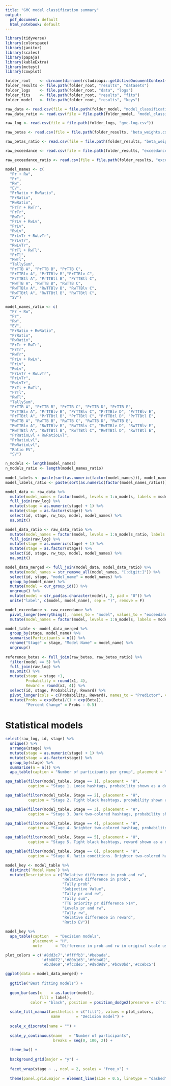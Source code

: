 ---
title: "GMC model classification summary"
output:
  pdf_document: default
  html_notebook: default
---

```{r, setup, include=F, message=F, warning=F}
library(tidyverse)
library(colorspace)
library(janitor)
library(scales)
library(papaja)
library(kableExtra)
library(mctest)
library(cowplot)

```

```{r base-directories, echo=F, message=F, warning=F}
folder_root    <- dirname(dirname(rstudioapi::getActiveDocumentContext()$path))
folder_results <- file.path(folder_root, "results", "datasets")
folder_logs    <- file.path(folder_root, "data", "logs")
folder_fits    <- file.path(folder_root, "results", "fits")
folder_model   <- file.path(folder_root, "results", "keys")

raw_data <- read.csv(file = file.path(folder_model, "model_classification.csv"))
raw_data_ratio <- read.csv(file = file.path(folder_model, "model_classification_ratio.csv"))

raw_log <- read.csv(file = file.path(folder_logs, "gmc-log.csv"))

raw_betas <- read.csv(file = file.path(folder_results, "beta_weights.csv"), na.strings = "NaN")

raw_betas_ratio <- read.csv(file = file.path(folder_results, "beta_weights_ratio.csv"), na.strings = "NaN")

raw_exceedance <- read.csv(file = file.path(folder_results, "exceedance_probability.csv"), na.strings = "NaN")

raw_exceedance_ratio <- read.csv(file = file.path(folder_results, "exceedance_probability_ratio.csv"), na.strings = "NaN")

```

```{r recode-data, echo=F, message=F, warning=F}
model_names <- c(
  "Pr + Rw",
  "Pr",
  "Rw",
  "EV",
  "PrRatio + RwRatio",
  "PrRatio",
  "RwRatio",
  "PrTr + RwTr",
  "PrTr",
  "RwTr",
  "PrLv + RwLv",
  "PrLv",
  "RwLv",
  "PrLvTr + RwLvTr",
  "PrLvTr",
  "RwLvTr",
  "PrTl + RwTl",
  "PrTl",
  "RwTl",
  "TallySum",
  "PrTTB A", "PrTTB B", "PrTTB C",
  "PrTTBlv A", "PrTTBlv B","PrTTBlv C",
  "PrTTBtl A", "PrTTBtl B", "PrTTBtl C",
  "RwTTB A", "RwTTB B", "RwTTB C",
  "RwTTBlv A", "RwTTBlv B", "RwTTBlv C",
  "RwTTBtl A", "RwTTBtl B", "RwTTBtl C",
  "SV")

model_names_ratio <- c(
  "Pr + Rw",
  "Pr",
  "Rw",
  "EV",
  "PrRatio + RwRatio",
  "PrRatio",
  "RwRatio",
  "PrTr + RwTr",
  "PrTr",
  "RwTr",
  "PrLv + RwLv",
  "PrLv",
  "RwLv",
  "PrLvTr + RwLvTr",
  "PrLvTr",
  "RwLvTr",
  "PrTl + RwTl",
  "PrTl",
  "RwTl",
  "TallySum",
  "PrTTB A", "PrTTB B", "PrTTB C", "PrTTB D", "PrTTB E",
  "PrTTBlv A", "PrTTBlv B", "PrTTBlv C", "PrTTBlv D", "PrTTBlv E",
  "PrTTBtl A", "PrTTBtl B", "PrTTBtl C", "PrTTBtl D", "PrTTBtl E",
  "RwTTB A", "RwTTB B", "RwTTB C", "RwTTB D", "RwTTB E",
  "RwTTBlv A", "RwTTBlv B", "RwTTBlv C", "RwTTBlv D", "RwTTBlv E",
  "RwTTBtl A", "RwTTBtl B", "RwTTBtl C", "RwTTBtl D", "RwTTBtl E",
  "PrRatioLvl + RwRatioLvl",
  "PrRatioLvl",
  "RwRatioLvl",
  "Ratio EV",
  "SV")
```

```{r summries, echo=F, message=F, warning=F}
n_models <- length(model_names)
n_models_ratio <- length(model_names_ratio)
                 
model_labels <- paste(sort(as.numeric(factor(model_names))), model_names)
model_labels_ratio <- paste(sort(as.numeric(factor(model_names_ratio))), model_names_ratio)

model_data <- raw_data %>% 
  mutate(model_names = factor(model, levels = 1:n_models, labels = model_labels)) %>% 
  full_join(raw_log) %>%
  mutate(stage = as.numeric(stage) + 1) %>% 
  mutate(stage = as.factor(stage)) %>% 
  select(id, stage, rw_top, model, model_names) %>% 
  na.omit()

model_data_ratio <- raw_data_ratio %>% 
  mutate(model_names = factor(model, levels = 1:n_models_ratio, labels = model_labels_ratio)) %>% 
  full_join(raw_log) %>%
  mutate(stage = as.numeric(stage) + 1) %>% 
  mutate(stage = as.factor(stage)) %>% 
  select(id, stage, rw_top, model, model_names) %>% 
  na.omit()

model_data_merged <- full_join(model_data, model_data_ratio) %>% 
  mutate(model_names = str_remove_all(model_names, "[:digit:]")) %>% 
  select(id, stage, "model_name" = model_names) %>% 
  group_by(model_name) %>% 
  mutate(model = cur_group_id()) %>% 
  ungroup() %>% 
  mutate(model = str_pad(as.character(model), 2, pad = "0")) %>% 
  unite("label", c(model, model_name), sep = ")", remove = F)

model_exceedance <- raw_exceedance %>% 
  pivot_longer(everything(), names_to = "model", values_to = "exceedance") %>% 
  mutate(model_names = factor(model, levels = 1:n_models, labels = model_labels))

model_table <- model_data_merged %>% 
  group_by(stage, model_name) %>%
  summarise(Participants = n()) %>% 
  rename("Stage" = stage, "Model Name" = model_name) %>% 
  ungroup()
  
reference_betas <- full_join(raw_betas, raw_betas_ratio) %>% 
  filter(model == 5) %>% 
  full_join(raw_log) %>%
  na.omit() %>% 
  mutate(stage = stage +1,
         Probability = round(x1, 4),
         Reward = round(x2, 4)) %>% 
  select(id, stage, Probability, Reward) %>% 
  pivot_longer(cols = c(Probability, Reward), names_to = "Predictor", values_to = "Beta") %>% 
  mutate(Probs = exp(Beta)/(1 + exp(Beta)),
         "Percent Change" = Probs - 0.5)

```

# Statistical models 
```{r descriptives, echo=F, message=F, warning=F}
select(raw_log, id, stage) %>% 
  unique() %>% 
  arrange(stage) %>% 
  mutate(stage = as.numeric(stage) + 1) %>% 
  mutate(stage = as.factor(stage)) %>% 
  group_by(stage) %>% 
  summarise(n = n()) %>% 
  apa_table(caption = "Number of participants per group", placement = "H", align = c("m{2.2cm}", "m{0.3cm}"))

```

```{r model_summaries, echo=F, message=F, warning=F}
apa_table(filter(model_table, Stage == 1), placement = "H", 
          caption = "Stage 1. Loose hashtags, probability shown as a decimal")

apa_table(filter(model_table, Stage == 2), placement = "H",
          caption = "Stage 2. Tight black hashtags, probability shown as a decimal")

apa_table(filter(model_table, Stage == 3), placement = "H",
          caption = "Stage 3. Dark two-colored hashtags, probability shown as an integer")

apa_table(filter(model_table, Stage == 4), placement = "H",
          caption = "Stage 4. Brighter two-colored hashtag, probability shown as an integer")

apa_table(filter(model_table, Stage == 5), placement = "H",
          caption = "Stage 5. Tight black hashtags, reward shown as a decimal")

apa_table(filter(model_table, Stage == 6), placement = "H",
          caption = "Stage 6. Ratio conditions. Brighter two-colored hashtag, probability shown as an integer.")


```

```{r model-key, echo=F, message=F, warning=F}
model_key <- model_table %>% 
  distinct(`Model Name`) %>% 
  mutate(Description = c("Relative difference in prob and rw",
                         "Relative difference in prob",
                         "Tally prob",
                         "Subjective Value",
                         "Tally pr and rw",
                         "Tally sum",
                         "TTB priority pr difference >14",
                         "Levels pr and rw",
                         "Tally rw",
                         "Relative difference in reward",
                         "Ratio EV"))

model_key %>% 
  apa_table(caption   = "Decision models", 
            placement = "H", 
            note      = "Difference in prob and rw in original scale used as the reference model")

```

\newpage
```{r model_counts, echo=F, fig.width=8, fig.height=10}

plot_colors = c('#8dd3c7','#ffffb3','#bebada',
                '#fb8072','#80b1d3','#fdb462',
                '#b3de69','#fccde5','#d9d9d9','#bc80bd','#ccebc5')

ggplot(data = model_data_merged) +
  
  ggtitle("Best fitting models") +
  
  geom_bar(aes(x    = as.factor(model),
               fill = label),
           color = "black", position = position_dodge2(preserve = c("single"))) +
  
  scale_fill_manual(aesthetics = c("fill"), values = plot_colors,
                    name       = "Decision model") +
  
  scale_x_discrete(name = "") +
  
  scale_y_continuous(name   = "Number of participants", 
                     breaks = seq(0, 100, 2)) +
  
  theme_bw() +
  
  background_grid(major = "y") +
  
  facet_wrap(stage ~ ., ncol = 2, scales = "free_x") +
  
  theme(panel.grid.major = element_line(size = 0.5, linetype = "dashed")) 

```


